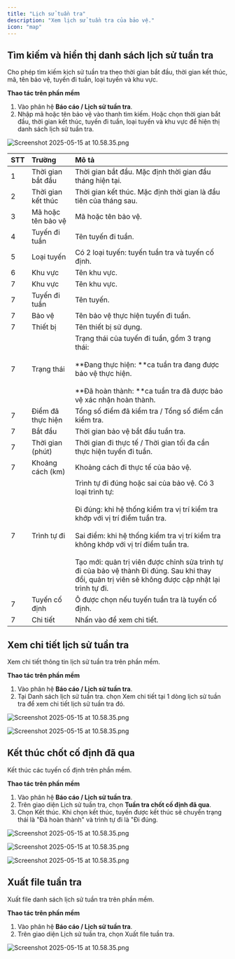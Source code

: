 ```yaml
---
title: "Lịch sử tuần tra"
description: "Xem lịch sử tuần tra của bảo vệ."
icon: "map"
---
```


## Tìm kiếm và hiển thị danh sách lịch sử tuần tra

Cho phép tìm kiếm kịch sử tuần tra theo thời gian bắt đầu, thời gian kết thúc, mã, tên bảo vệ, tuyến đi tuần, loại tuyến và khu vực.

**Thao tác trên phần mềm**

1. Vào phân hệ **Báo cáo / Lịch sử tuần tra**.
2. Nhập mã hoặc tên bảo vệ vào thanh tìm kiếm. Hoặc chọn thời gian bắt đầu, thời gian kết thúc, tuyến đi tuần, loại tuyến và khu vực để hiện thị danh sách lịch sử tuần tra.

<img
  src="/images/Group156-Copy(2).png"
  alt="Screenshot 2025-05-15 at 10.58.35.png"
  title="Screenshot 2025-05-15 at 10.58.35.png"
  className="border mr-auto"
/>

| STT | Trường             | Mô tả                                                                                                                                                                                                                                                                                                                                                                                                              |
| :-- | :----------------- | :----------------------------------------------------------------------------------------------------------------------------------------------------------------------------------------------------------------------------------------------------------------------------------------------------------------------------------------------------------------------------------------------------------------- |
| 1   | Thời gian bắt đầu  | Thời gian bắt đầu. Mặc định thời gian đầu tháng hiện tại.                                                                                                                                                                                                                                                                                                                                                          |
| 2   | Thời gian kết thúc | Thời gian kết thúc. Mặc định thời gian là đầu tiên của tháng sau.                                                                                                                                                                                                                                                                                                                                                  |
| 3   | Mã hoặc tên bảo vệ | Mã hoặc tên bảo vệ.                                                                                                                                                                                                                                                                                                                                                                                                |
| 4   | Tuyến đi tuần      | Tên tuyến đi tuần.                                                                                                                                                                                                                                                                                                                                                                                                 |
| 5   | Loại tuyến         | Có 2 loại tuyến: tuyến tuần tra và tuyến cố định.                                                                                                                                                                                                                                                                                                                                                                  |
| 6   | Khu vực            | Tên khu vực.                                                                                                                                                                                                                                                                                                                                                                                                       |
| 7   | Khu vực            | Tên khu vực.                                                                                                                                                                                                                                                                                                                                                                                                       |
| 7   | Tuyến đi tuần      | Tên tuyến.                                                                                                                                                                                                                                                                                                                                                                                                         |
| 7   | Bảo vệ             | Tên bảo vệ thực hiện tuyến đi tuần.                                                                                                                                                                                                                                                                                                                                                                                |
| 7   | Thiết bị           | Tên thiết bị sử dụng.                                                                                                                                                                                                                                                                                                                                                                                              |
| 7   | Trạng thái         | Trạng thái của tuyến đi tuần, gồm 3 trạng thái:<br /><br />\*\*Đang thực hiện: \*\*ca tuần tra đang được bảo vệ thực hiện.<br /><br />\*\*Đã hoàn thành: \*\*ca tuần tra đã được bảo vệ xác nhận hoàn thành.                                                                                                                                                                                                       |
| 7   | Điểm đã thực hiện  | Tổng số điểm đã kiểm tra / Tổng số điểm cần kiểm tra.                                                                                                                                                                                                                                                                                                                                                              |
| 7   | Bắt đầu            | Thời gian bảo vệ bắt đầu tuần tra.                                                                                                                                                                                                                                                                                                                                                                                 |
| 7   | Thời gian (phút)   | Thời gian đi thực tế / Thời gian tối đa cần thực hiện tuyến đi tuần.                                                                                                                                                                                                                                                                                                                                               |
| 7   | Khoảng cách (km)   | Khoảng cách đi thực tế của bảo vệ.                                                                                                                                                                                                                                                                                                                                                                                 |
| 7   | Trình tự đi        | Trình tự đi đúng hoặc sai của bảo vệ. Có 3 loại trình tự: <br /><br />Đi đúng: khi hệ thống kiểm tra vị trí kiểm tra khớp với vị trí điểm tuần tra.<br /><br />Sai điểm: khi hệ thống kiểm tra vị trí kiểm tra không khớp với vị trí điểm tuần tra.<br /><br />Tạo mới: quản trị viên được chỉnh sửa trình tự đi của bảo vệ thành Đi đúng. Sau khi thay đổi, quản trị viên sẽ không được cập nhật lại trình tự đi. |
| 7   | Tuyến cố định      | Ô được chọn nếu tuyến tuần tra là tuyến cố định.                                                                                                                                                                                                                                                                                                                                                                   |
| 7   | Chi tiết           | Nhấn vào để xem chi tiết.                                                                                                                                                                                                                                                                                                                                                                                          |

## Xem chi tiết lịch sử tuần tra

Xem chi tiết thông tin lịch sử tuần tra trên phần mềm.

**Thao tác trên phần mềm**

1. Vào phân hệ **Báo cáo / Lịch sử tuần tra**.
2. Tại Danh sách lịch sử tuần tra. chọn Xem chi tiết tại 1 dòng lịch sử tuần tra để xem chi tiết lịch sử tuần tra đó.

<img
  src="/images/Group157.png"
  alt="Screenshot 2025-05-15 at 10.58.35.png"
  title="Screenshot 2025-05-15 at 10.58.35.png"
  className="border mr-auto"
/>

<img
  src="/images/image106.png"
  alt="Screenshot 2025-05-15 at 10.58.35.png"
  title="Screenshot 2025-05-15 at 10.58.35.png"
  className="border mr-auto"
/>

## Kết thúc chốt cố định đã qua

Kết thúc các tuyến cố định trên phần mềm.

**Thao tác trên phần mềm**

1. Vào phân hệ **Báo cáo / Lịch sử tuần tra**.
2. Trên giao diện Lịch sử tuần tra, chọn **Tuần tra chốt cố định đã qua**.
3. Chọn Kết thúc. Khi chọn kết thúc, tuyến được kết thúc sẽ chuyển trạng thái là "Đã hoàn thành" và trình tự đi là "Đi đúng.

<img
  src="/images/Group159.png"
  alt="Screenshot 2025-05-15 at 10.58.35.png"
  title="Screenshot 2025-05-15 at 10.58.35.png"
  className="border mr-auto"
/>

<img
  src="/images/Group160.png"
  alt="Screenshot 2025-05-15 at 10.58.35.png"
  title="Screenshot 2025-05-15 at 10.58.35.png"
  className="border mr-auto"
/>

<img
  src="/images/Group161.png"
  alt="Screenshot 2025-05-15 at 10.58.35.png"
  title="Screenshot 2025-05-15 at 10.58.35.png"
  className="border mr-auto"
/>

## Xuất file tuần tra

Xuất file danh sách lịch sử tuần tra trên phần mềm.

**Thao tác trên phần mềm**

1. Vào phân hệ **Báo cáo / Lịch sử tuần tra**.
2. Trên giao diện Lịch sử tuần tra, chọn Xuất file tuần tra.

<img
  src="/images/Group162.png"
  alt="Screenshot 2025-05-15 at 10.58.35.png"
  title="Screenshot 2025-05-15 at 10.58.35.png"
  className="border mr-auto"
/>